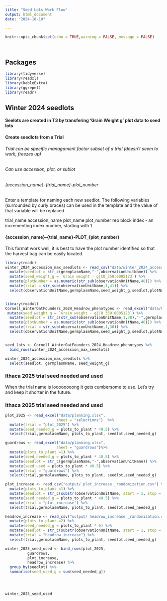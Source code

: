 ```yaml
---
title: "Seed Lots Work Flow"
output: html_document
date: "2024-10-10"

---
```


```r
knitr::opts_chunk$set(echo = TRUE,warning = FALSE, message = FALSE)
```

<br>

## Packages
```r
library(tidyverse)
library(readxl)
library(kableExtra)
library(ggrepel)
library(readr)

```

## Winter 2024 seedlots
#### Seelots are created in T3 by transfering 'Grain Weight g' plot data to seed lots 
#### Create seedlots from a Trial
###### Trial can be specific managament factor subset of a trial (doesn't seem to work, freezes up)
###### Can use accession, plot, or sublot
###### {accession_name}-{trial_name}-plot_number

Enter a template for naming each new seedlot. The following variables (surrounded by curly braces) can be used in the template and the value of that variable will be replaced.

trial_name
accession_name
plot_name
plot_number
rep
block 
index - an incrementing index number, starting with 1

#### {accession_name}-{trial_name}-PLOT_{plot_number}
This format work well, it is best to have the plot number identified so that the harvest bag can be easily located. 

```r

library(readr)
winter_2024_accession_max_seedlots <- read_csv("data/winter_2024_accession_max_seedlots.csv")%>% 
  mutate(seedlot = str_c(germplasmName,"-",observationUnitName)) %>%
  mutate(seed_weight_g = `Grain weight - g|CO_350:0005123`) %>%
  mutate(plotNumber = as.numeric(str_sub(observationUnitName,48))) %>% 
  mutate(trial = str_sub(observationUnitName,1,41)) %>%
  select(observationUnitName,germplasmName,seed_weight_g,seedlot,plotNumber,trial)


library(readxl)
Cornell_WinterOatFounders_2024_Headrow_phenotypes <- read_excel("data/Cornell_WinterOatFounders_2024_Headrow_phenotypes.xlsx") %>% 
 mutate(seed_weight_g = `Grain weight - g|CO_350:0005123`) %>% 
  mutate(seedlot = str_c(str_sub(observationUnitName,1,38),"-",germplasmName,"-1")) %>%
  mutate(plotNumber = as.numeric(str_sub(observationUnitName,40))) %>% 
  mutate(trial = str_sub(observationUnitName,1,38)) %>%
  select(observationUnitName,germplasmName,seed_weight_g,seedlot,plotNumber,trial)


seed_lots <- Cornell_WinterOatFounders_2024_Headrow_phenotypes %>% 
  bind_rows(winter_2024_accession_max_seedlots) 
```



```r

winter_2024_accession_max_seedlots %>% 
  select(seedlot, germplasmName, seed_weight_g)


```
### Ithaca 2025 trial seed needed and used
When the trial name is loooooooong it gets cumbersome to use.  Let's try and keep it shorter in the future.



### Ithaca 2025 trial seed needed and used




```r

plot_2025 <- read_excel("data/planning.xlsx", 
                       sheet = "selections")  %>% 
  mutate(trial = "plot_2025") %>% 
  mutate(seed_needed_g = plots_to_plant * 40.5) %>% 
  select(trial,germplasmName, plots_to_plant, seedlot,seed_needed_g)

guardrows <- read_excel("data/planning.xlsx", 
                       sheet = "guardrows")%>%
  mutate(plots_to_plant =1) %>% 
  mutate(seed_needed_g = plots_to_plant * 40.5) %>% 
  mutate(seedlot = str_c(germplasmName,"-",observationUnitName)) %>% 
  mutate(seed_used = plots_to_plant * 40.5) %>% 
  mutate(trial = "guardrows") %>% 
  select(trial,germplasmName, plots_to_plant, seedlot,seed_needed_g)

plot_increase <- read_csv("output/ plot_increase _randomization.csv") %>% 
  mutate(plots_to_plant =1) %>% 
  mutate(seedlot = str_c(substr(observationUnitName, start = 1, stop = 38),"-",germplasmName,"-1")) %>% 
  mutate(seed_needed_g = plots_to_plant * 40.5) %>% 
  mutate(trial = "plot_increase") %>% 
  select(trial,germplasmName, plots_to_plant, seedlot,seed_needed_g)

headrow_increase <- read_csv("output/ headrow_increase _randomization.csv") %>% 
  mutate(plots_to_plant =2) %>% 
  mutate(seed_needed_g = plots_to_plant * 6) %>% 
  mutate(seedlot = str_c(substr(observationUnitName, start = 1, stop = 38),"-",germplasmName,"-1")) %>% 
  mutate(trial = "headrow_increase") %>% 
  select(trial,germplasmName, plots_to_plant, seedlot,seed_needed_g)

winter_2025_seed_used <- bind_rows(plot_2025,
          guardrows,
          plot_increase,
          headrow_increase) %>% 
  group_by(seedlot) %>% 
  summarise(seed_used_g = sum(seed_needed_g))





```

```r

winter_2025_seed_used

```